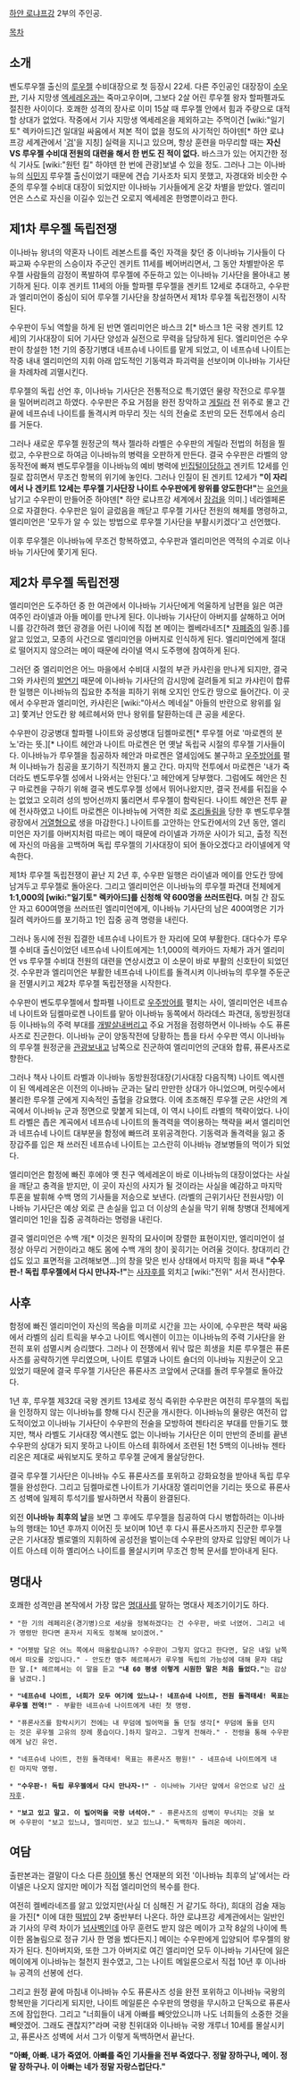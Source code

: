 [[하얀 로냐프강]] 2부의 주인공.

[[목차]]

== 소개 ==
벤도루우젤 출신의 [[루우젤]] 수비대장으로 첫 등장시 22세.
다른 주인공인 대장장이 [[수우판]], 기사 지망생 [[엑세레온]]과는 죽마고우이며, 그보다 2살 어린 루우젤 왕자 할파펠과도 절친한 사이이다. 호쾌한 성격의 장사로 이미 15살 때 루우젤 안에서 힘과 주량으로 대적할 상대가 없었다.
작중에서 기사 지망생 엑세레온을 제외하고는 주먹이건 [wiki:"일기토" 렉카아드]건 일대일 싸움에서 져본 적이 없을 정도의 사기적인 하야덴[* 하얀 로냐프강 세계관에서 '[[검]]'을 지칭] 실력을 지니고 있으며, 항상 훈련을 마무리할 때는 '''자신 VS 루우젤 수비대 전원의 대련을 해서 한 번도 진 적이 없다.''' 바스크가 있는 어지간한 정식 기사도 [wiki:"원턴 킬" 하야덴 한 번에 관광]보낼 수 있을 정도. 그러나 그는 이나바뉴의 [[식민지]] 루우젤 출신이었기 때문에 견습 기사조차 되지 못했고, 자경대와 비슷한 수준의 루우젤 수비대 대장이 되었지만 이나바뉴 기사들에게 온갖 차별을 받았다. 엘리미언은 스스로 자신을 이길수 있는건 오로지 엑세레온 한명뿐이라고 한다.

== 제1차 루우젤 독립전쟁 ==
이나바뉴 왕녀의 약혼자 나이트 레본스트를 죽인 자객을 찾던 중 이나바뉴 기사들이 다짜고짜 수우판의 스승이자 주군인 겐키트 11세를 베어버리면서, 그 동안 차별받아온 루우젤 사람들의 감정이 폭발하여 루우젤에 주둔하고 있는 이나바뉴 기사단을 몰아내고 봉기하게 된다. 이후 겐키트 11세의 아들 할파펠 루우젤을 겐키트 12세로 추대하고, 수우판과 엘리미언이 중심이 되어 루우젤 기사단을 창설하면서 제1차 루우젤 독립전쟁이 시작된다.

수우판이 두뇌 역할을 하게 된 반면 엘리미언은 바스크 2[* 바스크 1은 국왕 겐키트 12세]의 기사대장이 되어 기사단 양성과 실전으로 무력을 담당하게 된다. 엘리미언은 수우판이 창설한 1천 기의 중장기병대 네프슈네 나이트를 맡게 되었고, 이 네프슈네 나이트는 작중 내내 엘리미언의 지휘 아래 압도적인 기동력과 파괴력을 선보이며 이나바뉴 기사단을 차례차례 괴멸시킨다.

루우젤의 독립 선언 후, 이나바뉴 기사단은 전통적으로 특기였던 물량 작전으로 루우젤을 밀어버리려고 하였다. 수우판은 주요 거점을 완전 장악하고 [[게릴라]] 전 위주로 몰고 간 끝에 네프슈네 나이트를 돌격시켜 마무리 짓는 식의 전술로 초반의 모든 전투에서 승리를 거둔다.

그러나 새로운 루우젤 원정군의 책사 젤라하 라벨은 수우판의 게릴라 전법의 허점을 찔렀고, 수우판으로 하여금 이나바뉴의 병력을 오판하게 만든다. 결국 수우판은 라벨의 양동작전에 빠져 벤도루우젤을 이나바뉴의 예비 병력에 [[빈집털이]]당하고 겐키트 12세를 인질로 잡히면서 무조건 항복의 위기에 놓인다. 그러나 인질이 된 겐키트 12세가 '''"이 자리에서 나 겐키트 12세는 루우젤 기사단장 나이트 수우판에게 왕위를 양도한다!"'''는 [[유언]]을 남기고 수우판이 만들어준 하야덴[* 하얀 로냐프강 세계에서 [[장검]]을 의미.] 네라엘페론으로 자결한다. 수우판은 일이 글렀음을 깨닫고 루우젤 기사단 전원의 해체를 명령하고, 엘리미언은 '모두가 알 수 있는 방법으로 루우젤 기사단을 부활시키겠다'고 선언했다.

이후 루우젤은 이나바뉴에 무조건 항복하였고, 수우판과 엘리미언은 역적의 수괴로 이나바뉴 기사단에 쫓기게 된다.

== 제2차 루우젤 독립전쟁 ==
엘리미언은 도주하던 중 한 여관에서 이나바뉴 기사단에게 억울하게 남편을 잃은 여관 여주인 라이넬과 아들 메이를 만나게 된다. 이나바뉴 기사단이 아버지를 살해하고 어머니를 강간하려 했던 광경을 어린 나이에 직접 본 메이는 켈베라네즈[* [[자폐증]]의 일종.]를 앓고 있었고, 모종의 사건으로 엘리미언을 아버지로 인식하게 된다. 엘리미언에게 절대로 떨어지지 않으려는 메이 때문에 라이넬 역시 도주행에 참여하게 된다.

그러던 중 엘리미언은 어느 마을에서 수비대 시절의 부관 카샤린을 만나게 되지만, 결국 그와 카샤린의 [[발연기]] 때문에 이나바뉴 기사단의 감시망에 걸려들게 되고 카샤린이 합류한 일행은 이나바뉴의 집요한 추적을 피하기 위해 오지인 안도칸 땅으로 들어간다. 이 곳에서 수우판과 엘리미언, 카샤린은 [wiki:"아서스 메네실" 아들의 반란으로 왕위를 잃고] 쫓겨난 안도칸 왕 헤르헤서와 만나 왕위를 탈환하는데 큰 공을 세운다.

수우판이 강궁병대 할파펠 나이트와 공성병대 딤켈마로켄[* 루우젤 어로 '마로켄의 분노'라는 뜻.][* 나이트 헤안과 나이트 마로켄은 먼 옛날 독립국 시절의 루우젤 기사들이다. 이나바뉴가 루우젤을 침공하자 헤안과 마로켄은 열세임에도 불구하고 [[우주방어]]를 펼쳐 이나바뉴가 침공을 포기하기 직전까지 몰고 간다. 마지막 전투에서 마로켄은 '내가 죽더라도 벤도루우젤 성에서 나와서는 안된다.'고 헤안에게 당부했다. 그럼에도 헤안은 친구 마로켄을 구하기 위해 결국 벤도루우젤 성에서 뛰어나왔지만, 결국 전세를 뒤집을 수는 없었고 오히려 성의 방어선까지 뚫리면서 루우젤이 함락된다. 나이트 헤안은 전투 끝에 전사하였고 나이트 마로켄은 이나바뉴에 거역한 죄로 [[조리돌림]]을 당한 후 벤도루우젤 광장에서 [[거열형]]으로 생을 마감한다.] 나이트를 고안하는 안도칸에서의 2년 동안, 엘리미언은 자기를 아버지처럼 따르는 메이 때문에 라이넬과 가까운 사이가 되고, 출정 직전에 자신의 마음을 고백하며 독립 루우젤의 기사대장이 되어 돌아오겠다고 라이넬에게 약속한다.

제1차 루우젤 독립전쟁이 끝난 지 2년 후, 수우판 일행은 라이넬과 메이를 안도칸 땅에 남겨두고 루우젤로 돌아온다. 그리고 엘리미언은 이나바뉴의 루우젤 파견대 전체에게 '''1:1,000의 [wiki:"일기토" 렉카아드]를 신청해 약 600명을 쓰러뜨린다.''' 며칠 간 잠도 안 자고 600여명을 쓰러뜨린 엘리미언에게, 이나바뉴 기사단의 남은 400여명은 기가 질려 렉카아드를 포기하고 1인 집중 공격 명령을 내린다.

그러나 동시에 전원 집결한 네프슈네 나이트가 한 자리에 모여 부활한다. 대다수가 루우젤 수비대 출신이었던 네프슈네 나이트에게는 1:1,000의 렉카아드 자체가 과거 엘리미언 vs 루우젤 수비대 전원의 대련을 연상시켰고 이 소문이 바로 부활의 신호탄이 되었던 것. 수우판과 엘리미언은 부활한 네프슈네 나이트를 돌격시켜 이나바뉴의 루우젤 주둔군을 전멸시키고 제2차 루우젤 독립전쟁을 시작한다.

수우판이 벤도루우젤에서 할파펠 나이트로 [[우주방어]]를 펼치는 사이, 엘리미언은 네프슈네 나이트와 딤켈마로켄 나이트를 맡아 이나바뉴 동쪽에서 하라데스 파견대, 동방원정대 등 이나바뉴의 주력 부대를 [[개발살]]내버리고 주요 거점을 점령하면서 이나바뉴 수도 퓨론사즈로 진군한다. 이나바뉴 군이 양동작전에 당황하는 틈을 타서 수우판 역시 이나바뉴의 루우젤 원정군을 [[관광]]보내고 남쪽으로 진군하여 엘리미언의 군대와 합류, 퓨론사즈로 향한다.

그러나 책사 나이트 라벨과 이나바뉴 동방원정대장(기사대장 다음직책) 나이트 엑시렌이 된 엑세레온은 이전의 이나바뉴 군과는 달리 만만한 상대가 아니었으며, 머릿수에서 불리한 루우젤 군에게 지속적인 출혈을 강요했다. 이에 초조해진 루우젤 군은 샤안의 계곡에서 이나바뉴 군과 정면으로 맞붙게 되는데, 이 역시 나이트 라벨의 책략이었다. 나이트 라벨은 좁은 계곡에서 네프슈네 나이트의 돌격력을 역이용하는 책략을 써서 엘리미언과 네프슈네 나이트 대부분을 함정에 빠뜨려 포위공격한다. 기동력과 돌격력을 잃고 중장갑주를 입은 채 쓰러진 네프슈네 나이트는 고스란히 이나바뉴 경보병들의 먹이가 되었다.

엘리미언은 함정에 빠진 후에야 옛 친구 엑세레온이 바로 이나바뉴의 대장이었다는 사실을 깨닫고 충격을 받지만, 이 곳이 자신의 사지가 될 것이라는 사실을 예감하고 마지막 투혼을 발휘해 수백 명의 기사들을 저승으로 보낸다. (라벨의 근위기사단 전원사망) 이나바뉴 기사단은 예상 외로 큰 손실을 입고 더 이상의 손실을 막기 위해 창병대 전체에게 엘리미언 1인을 집중 공격하라는 명령을 내린다.

결국 엘리미언은 수백 개[* 이것은 원작의 묘사이며 장렬한 표현이지만, 엘리미언이 설정상 아무리 거한이라고 해도 몸에 수백 개의 창이 꽂히기는 어려울 것이다. 창대끼리 간섭도 있고 표면적을 고려해보면…]의 창을 맞은 빈사 상태에서 마지막 힘을 짜내 '''"수우판-! 독립 루우젤에서 다시 만나자-!"'''는 [[사자후]]를 외치고 [wiki:"전위" 서서 전사]한다.

== 사후 ==
함정에 빠진 엘리미언이 자신의 목숨을 미끼로 시간을 끄는 사이에, 수우판은 책략 싸움에서 라벨의 심리 트릭을 부수고 나이트 엑시렌이 이끄는 이나바뉴의 주력 기사단을 완전히 포위 섬멸시켜 승리했다. 그러나 이 전쟁에서 워낙 많은 희생을 치룬 루우젤은 퓨론사즈를 공략하기엔 무리였으며, 나이트 루델과 나이트 숄더의 이나바뉴 지원군이 오고 있었기 때문에 결국 루우젤 기사단은 퓨론사즈 코앞에서 군대를 돌려 루우젤로 돌아갔다.

1년 후, 루우젤 제32대 국왕 겐키트 13세로 정식 즉위한 수우판은 여전히 루우젤의 독립을 인정하지 않는 이나바뉴를 향해 다시 진군을 개시한다. 이나바뉴의 물량은 여전히 압도적이었고 이나바뉴 기사단이 수우판의 전술을 모방하여 젠타리온 부대를 만들기도 했지만, 책사 라벨도 기사대장 엑시렌도 없는 이나바뉴 기사단은 이미 만반의 준비를 끝낸 수우판의 상대가 되지 못하고 나이트 아스테 휘하에서 조련된 1천 5백의 이나바뉴 젠타리온은 제대로 싸워보지도 못하고 루우젤 군에게 몰살당한다.

결국 루우젤 기사단은 이나바뉴 수도 퓨론사즈를 포위하고 강화요청을 받아내 독립 루우젤을 완성한다. 그리고 딤켈마로켄 나이트가 기사대장 엘리미언을 기리는 뜻으로 퓨론사즈 성벽에 일제히 투석기를 발사하면서 작품이 완결된다.

외전 '''이나바뉴 최후의 날'''을 보면 그 후에도 루우젤을 침공하여 다시 병합하려는 이나바뉴의 행태는 10년 후까지 이어진 듯 보이며 10년 후 다시 퓨론사즈까지 진군한 루우젤 군은 기사대장 벨로멜의 지휘하에 공성전을 벌이는데 수우판의 양자로 입양된 메이가 나이트 아스테 이하 옐리어스 나이트를 몰살시키며 무조건 항복 문서를 받아내게 된다.

== 명대사 ==
호쾌한 성격만큼 본작에서 가장 많은 [[명대사]]를 말하는 명대사 제조기이기도 하다.

 * "한 기의 레페리온(경기병)으로 세상을 정복하겠다는 건 수우판, 바로 너였어. 그리고 네가 명령만 한다면 혼자서 지옥도 정복해 보이겠어."

 * "어젯밤 달은 어느 쪽에서 떠올랐습니까? 수우판이 그렇지 않다고 한다면, 달은 내일 남쪽에서 떠오를 것입니다." - 안도칸 맹주 헤르헤서가 루우젤 독립의 가능성에 대해 묻자 대답한 말.[* 헤르헤서는 이 말을 듣고 '''"내 60 평생 이렇게 시원한 말은 처음 들었다."'''는 감상을 남겼다.]

 * '''"네프슈네 나이트, 너희가 모두 여기에 있느냐-! 네프슈네 나이트, 전원 돌격태세! 목표는 루우젤 전역!"''' - 부활한 네프슈네 나이트에게 내린 첫 명령.

 * "퓨론사즈를 함락시키기 전에는 내 무덤에 빌어먹을 돌 던질 생각[* 무덤에 돌을 던지는 것은 루우젤 고유의 장례 풍습이다.]하지 말라고. 그렇게 전해라." - 전령을 통해 수우판에게 남긴 유언.

 * "네프슈네 나이트, 전원 돌격태세! 목표는 퓨론사즈 평원!" - 네프슈네 나이트에게 내린 마지막 명령.

 * '''"수우판-! 독립 루우젤에서 다시 만나자-!"''' - 이나바뉴 기사단 앞에서 유언으로 남긴 [[사자후]].

 * '''"보고 있고 말고. 이 빌어먹을 국왕 녀석아."''' - 퓨론사즈의 성벽이 무너지는 것을 보며 수우판이 "보고 있느냐, 엘리미언. 보고 있느냐." 독백하자 들려온 메아리.

== 여담 ==
출판본과는 결말이 다소 다른 [[하이텔]] 통신 연재분의 외전 '이나바뉴 최후의 날'에서는 라이넬은 나오지 않지만 메이가 직접 엘리미언의 복수를 한다. 

여전히 켈베라네즈를 앓고 있었지만(사실 더 심해진 거 같기도 하다), 희대의 검술 재능을 가진[* 이에 대한 [[떡밥]]이 2부 중반부터 나온다. 하얀 로냐프강 세계관에서는 일반인과 기사의 무력 차이가 [[넘사벽]]인데 아무 훈련도 받지 않은 메이가 고작 8살의 나이에 특이한 몸놀림으로 정규 기사 한 명을 벴다든지.] 메이는 수우판에게 입양되어 루우젤의 왕자가 된다. 친아버지와, 또한 그가 아버지로 여긴 엘리미언 모두 이나바뉴 기사단에 잃은 메이에게 이나바뉴는 철천지 원수였고, 그는 나이트 메일룬으로서 직접 10년 후 이나바뉴 공격의 선봉에 선다.

그리고 원정 끝에 마침내 이나바뉴 수도 퓨론사즈 성을 완전 포위하고 이나바뉴 국왕의 항복만을 기다리게 되지만, 나이트 메일룬은 수우판의 명령을 무시하고 단독으로 퓨론사즈에 잠입한다. 그리고 "너희들이 내게 아빠를 빼앗았으니까 나도 너희들의 소중한 것을 빼앗겠어. 그래도 괜찮지?"라며 국왕 친위대와 이나바뉴 국왕 개루너 10세를 몰살시키고, 퓨론사즈 성벽에 서서 그가 이렇게 독백하면서 끝난다.

'''"아빠, 아빠. 내가 죽였어. 아빠를 죽인 기사들을 전부 죽였다구. 정말 장하구나, 메이. 정말 장하구나. 이 아빠는 네가 정말 자랑스럽단다."'''
